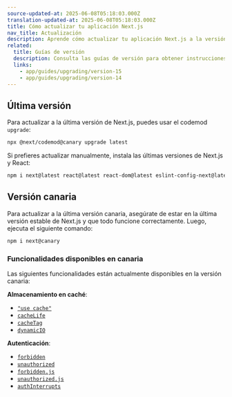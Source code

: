 ```yaml
---
source-updated-at: 2025-06-08T05:18:03.000Z
translation-updated-at: 2025-06-08T05:18:03.000Z
title: Cómo actualizar tu aplicación Next.js
nav_title: Actualización
description: Aprende cómo actualizar tu aplicación Next.js a la versión más reciente.
related:
  title: Guías de versión
  description: Consulta las guías de versión para obtener instrucciones detalladas de actualización.
  links:
    - app/guides/upgrading/version-15
    - app/guides/upgrading/version-14
---
```


## Última versión

Para actualizar a la última versión de Next.js, puedes usar el codemod `upgrade`:

```bash filename="Terminal"
npx @next/codemod@canary upgrade latest
```

Si prefieres actualizar manualmente, instala las últimas versiones de Next.js y React:

```bash filename="Terminal"
npm i next@latest react@latest react-dom@latest eslint-config-next@latest
```

## Versión canaria

Para actualizar a la última versión canaria, asegúrate de estar en la última versión estable de Next.js y que todo funcione correctamente. Luego, ejecuta el siguiente comando:

```bash filename="Terminal"
npm i next@canary
```

### Funcionalidades disponibles en canaria

Las siguientes funcionalidades están actualmente disponibles en la versión canaria:

**Almacenamiento en caché**:

- [`"use cache"`](/docs/app/api-reference/directives/use-cache)
- [`cacheLife`](/docs/app/api-reference/functions/cacheLife)
- [`cacheTag`](/docs/app/api-reference/functions/cacheTag)
- [`dynamicIO`](/docs/app/api-reference/config/next-config-js/dynamicIO)

**Autenticación**:

- [`forbidden`](/docs/app/api-reference/functions/forbidden)
- [`unauthorized`](/docs/app/api-reference/functions/unauthorized)
- [`forbidden.js`](/docs/app/api-reference/file-conventions/forbidden)
- [`unauthorized.js`](/docs/app/api-reference/file-conventions/unauthorized)
- [`authInterrupts`](/docs/app/api-reference/config/next-config-js/authInterrupts)